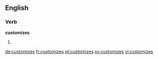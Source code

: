 
==English==

===Verb===
'''customizes'''

# {{en-third-person singular of|customize}}

[[de:customizes]]
[[fr:customizes]]
[[pt:customizes]]
[[sv:customizes]]
[[vi:customizes]]